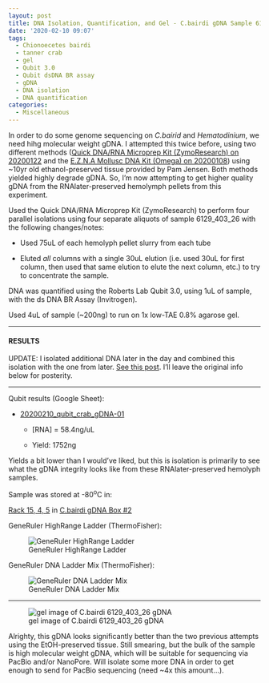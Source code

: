 ```yaml
---
layout: post
title: DNA Isolation, Quantification, and Gel - C.bairdi gDNA Sample 6129_403_26
date: '2020-02-10 09:07'
tags:
  - Chionoecetes bairdi
  - tanner crab
  - gel
  - Qubit 3.0
  - Qubit dsDNA BR assay
  - gDNA
  - DNA isolation
  - DNA quantification
categories:
  - Miscellaneous
---
```

In order to do some genome sequencing on _C.bairid_ and _Hematodinium_, we need hihg molecular weight gDNA. I attempted this twice before, using two different methods ([Quick DNA/RNA Microprep Kit (ZymoResearch) on 20200122](https://robertslab.github.io/sams-notebook/2020/01/22/DNA-Quality-Assessment-Agarose-Gel-for-C.bairdi-2010255-2729-gDNA-from-20200122.html) and the [E.Z.N.A Mollusc DNA Kit (Omega) on 20200108](https://robertslab.github.io/sams-notebook/2020/01/08/DNA-Isolation-and-Quantification-C.bairdi-gDNA-from-EtOH-Preserved-Tissue.html)) using ~10yr old ethanol-preserved tissue provided by Pam Jensen. Both methods yielded highly degrade gDNA. So, I'm now attempting to get higher quality gDNA from the RNAlater-preserved hemolymph pellets from this experiment.

Used the Quick DNA/RNA Microprep Kit (ZymoResearch) to perform four parallel isolations using four separate aliquots of sample 6129_403_26 with the following changes/notes:

- Used 75uL of each hemolyph pellet slurry from each tube

- Eluted _all_ columns with a single 30uL elution (i.e. used 30uL for first column, then used that same elution to elute the next column, etc.) to try to concentrate the sample.

DNA was quantified using the Roberts Lab Qubit 3.0, using 1uL of sample, with the ds DNA BR Assay (Invitrogen).

Used 4uL of sample (~200ng) to run on 1x low-TAE 0.8% agarose gel.


---

#### RESULTS

UPDATE: I isolated additional DNA later in the day and combined this isolation with the one from later. [See this post](https://robertslab.github.io/sams-notebook/2020/02/10/DNA-Isolation-&-Quantification-Additional-C.bairdi-gDNA-from-Sample-6129_403_26.html). I'll leave the original info below for posterity.

---

Qubit results (Google Sheet):

- [20200210_qubit_crab_gDNA-01](https://docs.google.com/spreadsheets/d/1NGJYpFNaCKFDlK8E-0uhMW_hQvun76uGvi0cTC_r3vM/edit?usp=sharing)

  - [RNA] = 58.4ng/uL

  - Yield: 1752ng

Yields a bit lower than I would've liked, but this is isolation is primarily to see what the gDNA integrity looks like from these RNAlater-preserved hemolyph samples.

Sample was stored at -80<sup>o</sup>C in:

[Rack 15, 4, 5](http://b.link/srlab-80C) in [C.bairdi gDNA Box #2](https://docs.google.com/spreadsheets/d/1EnI5UlvN8qoT3pB0VcP6Eu44BdiyyElToYA9VwukPEE/edit?usp=sharing)

GeneRuler HighRange Ladder (ThermoFisher):

![GeneRuler HighRange Ladder](https://github.com/RobertsLab/resources/blob/master/protocols/Commercial_Protocols/ThermoFisher_GeneRuler_HighRange_DNALadder_50ug.png?raw=true)

GeneRuler DNA Ladder Mix (ThermoFisher):

![GeneRuler DNA Ladder Mix](https://github.com/RobertsLab/resources/blob/master/protocols/Commercial_Protocols/ThermoFisher_OgeneRuler_DNA_Ladder_Mix_F100439.jpg?raw=true)

---


![gel image of C.bairdi 6129_403_26 gDNA](https://raw.githubusercontent.com/RobertsLab/sams-notebook/master/images/20200210_gel_cbai_6129_403_26_gDNA.jpg)

Alrighty, this gDNA looks significantly better than the two previous attempts using the EtOH-preserved tissue. Still smearing, but the bulk of the sample is high molecular weight gDNA, which will be suitable for sequencing via PacBio and/or NanoPore. Will isolate some more DNA in order to get enough to send for PacBio sequencing (need ~4x this amount...).
